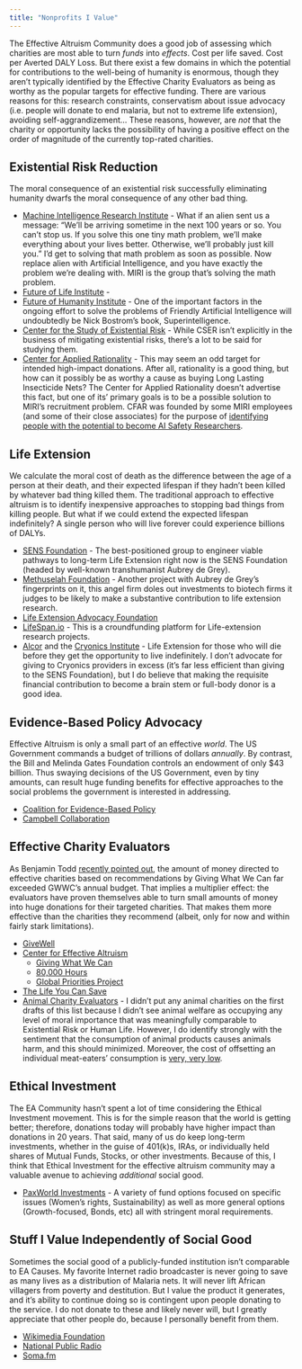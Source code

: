 ```yaml
---
title: "Nonprofits I Value"
---
```


The Effective Altruism Community does a good job of assessing which charities are most able to turn _funds_ into _effects_. Cost per life saved. Cost per Averted DALY Loss. But there exist a few domains in which the potential for contributions to the well-being of humanity is enormous, though they aren't typically identified by the Effective Charity Evaluators as being as worthy as the popular targets for effective funding. There are various reasons for this: research constraints, conservatism about issue advocacy (i.e. people will donate to end malaria, but not to extreme life extension), avoiding self-aggrandizement... These reasons, however, are *not* that the charity or opportunity lacks the possibility of having a positive effect on the order of magnitude of the currently top-rated charities.

## Existential Risk Reduction

The moral consequence of an existential risk successfully eliminating humanity dwarfs the moral consequence of any other bad thing.

* [Machine Intelligence Research Institute](https://intelligence.org/) - What if an alien sent us a message: "We'll be arriving sometime in the next 100 years or so. You can't stop us. If you solve this one tiny math problem, we'll make everything about your lives better. Otherwise, we'll probably just kill you." I'd get to solving that math problem as soon as possible. Now replace alien with Artificial Intelligence, and you have exactly the problem we're dealing with. MIRI is the group that's solving the math problem.
* [Future of Life Institute](http://futureoflife.org/get-involved/) -
* [Future of Humanity Institute](http://www.fhi.ox.ac.uk/support-fhi/) - One of the important factors in the ongoing effort to solve the problems of Friendly Artificial Intelligence will undoubtedly be Nick Bostrom's book, Superintelligence.
* [Center for the Study of Existential Risk](http://cser.org/) - While CSER isn't explicitly in the business of mitigating existential risks, there's a lot to be said for studying them.
* [Center for Applied Rationality](http://rationality.org/) - This may seem an odd target for intended high-impact donations. After all, rationality is a good thing, but how can it possibly be as worthy a cause as buying Long Lasting Insecticide Nets? The Center for Applied Rationality doesn't advertise this fact, but one of its' primary goals is to be a possible solution to MIRI's recruitment problem. CFAR was founded by some MIRI employees (and some of their close associates) for the purpose of [identifying people with the potential to become AI Safety Researchers](http://rationality.org/miri-summer-fellows-2016/).

## Life Extension

We calculate the moral cost of death as the difference between the age of a person at their death, and their expected lifespan if they hadn't been killed by whatever bad thing killed them. The traditional approach to effective altruism is to identify inexpensive approaches to stopping bad things from killing people. But what if we could extend the expected lifespan indefinitely? A single person who will live forever could experience billions of DALYs.

* [SENS Foundation](http://www.sens.org/) - The best-positioned group to engineer viable pathways to long-term Life Extension right now is the SENS Foundation (headed by well-known transhumanist Aubrey de Grey).
* [Methuselah Foundation](https://www.mfoundation.org/) - Another project with Aubrey de Grey's fingerprints on it, this angel firm doles out investments to biotech firms it judges to be likely to make a substantive contribution to life extension research.
* [Life Extension Advocacy Foundation](http://www.lifeextensionadvocacyfoundation.org/donate/)
* [LifeSpan.io](http://www.lifespan.io/) - This is a croundfunding platform for Life-extension research projects.
* [Alcor](http://alcor.org/) and the [Cryonics Institute](http://www.cryonics.org/) - Life Extension for those who will die before they get the opportunity to live indefinitely. I don't advocate for giving to Cryonics providers in excess (it's far less efficient than giving to the SENS Foundation), but I do believe that making the requisite financial contribution to become a brain stem or full-body donor is a good idea.

## Evidence-Based Policy Advocacy

Effective Altruism is only a small part of an effective _world_. The US Government commands a budget of trillions of dollars _annually_. By contrast, the Bill and Melinda Gates Foundation controls an endowment of only $43 billion. Thus swaying decisions of the US Government, even by tiny amounts, can result huge funding benefits for effective approaches to the social problems the government is interested in addressing.

* [Coalition for Evidence-Based Policy](http://coalition4evidence.org/)
* [Campbell Collaboration](http://www.campbellcollaboration.org/)

## Effective Charity Evaluators

As Benjamin Todd [recently pointed out](https://80000hours.org/2015/06/donating-to-giving-what-we-can-is-higher-impact-than-donating-to-givewell-recommended-charities/), the amount of money directed to effective charities based on recommendations by Giving What We Can far exceeded GWWC's annual budget. That implies a multiplier effect: the evaluators have proven themselves able to turn small amounts of money into huge donations for their targeted charities. That makes them more effective than the charities they recommend (albeit, only for now and within fairly stark limitations).

* [GiveWell](http://www.givewell.org/)
* [Center for Effective Altruism](https://centreforeffectivealtruism.org/)
  * [Giving What We Can](http://www.givingwhatwecan.org/)
  * [80,000 Hours](http://www.80000hours.org/)
  * [Global Priorities Project](http://globalprioritiesproject.org/)
* [The Life You Can Save](http://www.thelifeyoucansave.org/)
* [Animal Charity Evaluators](http://www.animalcharityevaluators.org/) - I didn't put any animal charities on the first drafts of this list because I didn't see animal welfare as occupying any level of moral importance that was meaningfully comparable to Existential Risk or Human Life. However, I do identify strongly with the sentiment that the consumption of animal products causes animals harm, and this should minimized. Moreover, the cost of offsetting an individual meat-eaters' consumption is [very, very low](http://slatestarcodex.com/2015/09/23/vegetarianism-for-meat-eaters/).

## Ethical Investment

The EA Community hasn't spent a lot of time considering the Ethical Investment movement. This is for the simple reason that the world is getting better; therefore, donations today will probably have higher impact than donations in 20 years. That said, many of us do keep long-term investments, whether in the guise of 401(k)s, IRAs, or individually held shares of Mutual Funds, Stocks, or other investments. Because of this, I think that Ethical Investment for the effective altruism community may a valuable avenue to achieving _additional_ social good.

* [PaxWorld Investments](http://www.paxworld.com/) - A variety of fund options focused on specific issues (Women's rights, Sustainability) as well as more general options (Growth-focused, Bonds, etc) all with stringent moral requirements.

## Stuff I Value Independently of Social Good

Sometimes the social good of a publicly-funded institution isn't comparable to EA Causes. My favorite Internet radio broadcaster is never going to save as many lives as a distribution of Malaria nets. It will never lift African villagers from poverty and destitution. But I value the product it generates, and it's ability to continue doing so is contingent upon people donating to the service. I do not donate to these and likely never will, but I greatly appreciate that other people do, because I personally benefit from them.

* [Wikimedia Foundation](https://donate.wikimedia.org/w/index.php?title=Special:FundraiserLandingPage)
* [National Public Radio](http://www.npr.org/about-npr/187533209/major-gifts)
* [Soma.fm](http://somafm.com/support/?fp30px)
